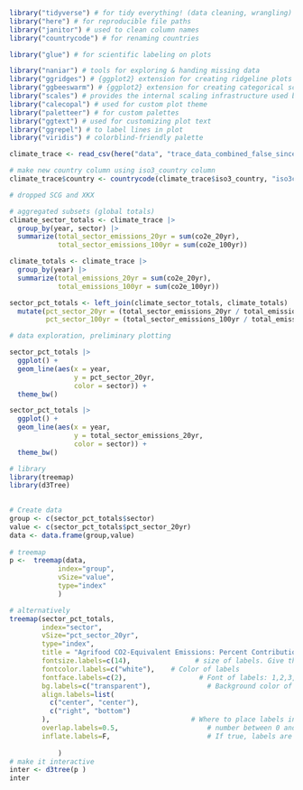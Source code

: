 



```r
library("tidyverse") # for tidy everything! (data cleaning, wrangling)
library("here") # for reproducible file paths
library("janitor") # used to clean column names
library("countrycode") # for renaming countries

library("glue") # for scientific labeling on plots 

library("naniar") # tools for exploring & handing missing data
library("ggridges") # {ggplot2} extension for creating ridgeline plots
library("ggbeeswarm") # {ggplot2} extension for creating categorical scatter (violin point) plots
library("scales") # provides the internal scaling infrastructure used by ggplot2, and gives you tools to override the default breaks, labels, transformations and palettes (installed automatically with {ggplot2} or {tidyverse})
library("calecopal") # used for custom plot theme
library("paletteer") # for custom palettes
library("ggtext") # used for customizing plot text
library("ggrepel") # to label lines in plot
library("viridis") # colorblind-friendly palette


```




```r
climate_trace <- read_csv(here("data", "trace_data_combined_false_since_2015_to_2022.csv"))
```


```r
# make new country column using iso3_country column
climate_trace$country <- countrycode(climate_trace$iso3_country, "iso3c", "country.name")

# dropped SCG and XKX
```


```r
# aggregated subsets (global totals)
climate_sector_totals <- climate_trace |> 
  group_by(year, sector) |> 
  summarize(total_sector_emissions_20yr = sum(co2e_20yr),
            total_sector_emissions_100yr = sum(co2e_100yr))

climate_totals <- climate_trace |> 
  group_by(year) |> 
  summarize(total_emissions_20yr = sum(co2e_20yr),
            total_emissions_100yr = sum(co2e_100yr))

sector_pct_totals <- left_join(climate_sector_totals, climate_totals) |> 
  mutate(pct_sector_20yr = (total_sector_emissions_20yr / total_emissions_20yr) * 100,
         pct_sector_100yr = (total_sector_emissions_100yr / total_emissions_100yr) * 100)
```


```r
# data exploration, preliminary plotting 

sector_pct_totals |> 
  ggplot() +
  geom_line(aes(x = year,
                y = pct_sector_20yr,
                color = sector)) +
  theme_bw()

sector_pct_totals |> 
  ggplot() +
  geom_line(aes(x = year,
                y = total_sector_emissions_20yr,
                color = sector)) +
  theme_bw()


```

```r
# library
library(treemap)
library(d3Tree)

 
# Create data
group <- c(sector_pct_totals$sector)
value <- c(sector_pct_totals$pct_sector_20yr)
data <- data.frame(group,value)
 
# treemap
p <-  treemap(data,
            index="group",
            vSize="value",
            type="index"
            )

# alternatively
treemap(sector_pct_totals,
        index="sector",
        vSize="pct_sector_20yr",
        type="index",
        title = "Agrifood CO2-Equivalent Emissions: Percent Contribution by Sector",
        fontsize.labels=c(14),                # size of labels. Give the size per level of aggregation: size for group, size for subgroup, sub-subgroups...
        fontcolor.labels=c("white"),    # Color of labels
        fontface.labels=c(2),                  # Font of labels: 1,2,3,4 for normal, bold, italic, bold-italic...
        bg.labels=c("transparent"),              # Background color of labels
        align.labels=list(
          c("center", "center"), 
          c("right", "bottom")
        ),                                   # Where to place labels in the rectangle?
        overlap.labels=0.5,                      # number between 0 and 1 that determines the tolerance of the overlap between labels. 0 means that labels of lower levels are not printed if higher level labels overlap, 1  means that labels are always printed. In-between values, for instance the default value .5, means that lower level labels are printed if other labels do not overlap with more than .5  times their area size.
        inflate.labels=F,                        # If true, labels are bigger when rectangle is bigger.
        
            )
# make it interactive 
inter <- d3tree(p )
inter
```

